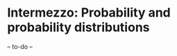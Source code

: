 # Intermezzo: Probability and probability distributions

-- to-do --


<!-- - Interpretation of probability -->
<!-- - Laws of probability -->
<!-- - Probability distributions -->
<!-- - Probability distributions and their interpretation in connection with non-determinism. -->

<!-- - Bernoulli distribution: -->
<!--   PMF for an 'unbiased coin': For x element {0,1}, p(x) = (1/2)^x * (1/2)^(1-x) -->
<!--   PMF for a 'biased coin': For x element {0,1}, p(x) = (\theta)^x * (1-\theta)^(1-x) -->

<!-- - Use Galton board for normal (and binomial) distribution   -->

<!-- - Point out and keep reminding that (a) we need distributions to compute probabilites of continuous variables, or sets of outcomed, and that  -->
<!--   (b) we need know which distribution is the right one for the job, but that (c) we don't need to worry about the math itself, because all of them are implemented, and can simply be called. -->

<!-- (- develop a standard template for presenting distributions -->
<!-- - develop a standard template for presenting hypothesis tests?) -->

<!-- - Show the bean maching by Galton for the normal, and the other machine for the log-normal. -->